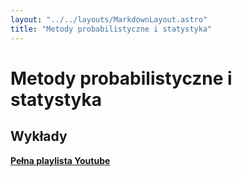 ```yaml
---
layout: "../../layouts/MarkdownLayout.astro"
title: "Metody probabilistyczne i statystyka"
---
```



# Metody probabilistyczne i statystyka

## Wykłady

[**Pełna playlista Youtube**](https://www.youtube.com/playlist?list=PLxnzOnUpNzMBnLVsncQvUQikhwiMn4r3I)

<LectureTable lectures={lectureJson} />

<ExamList subject="Metody probabilistyczne i statystyka" />
